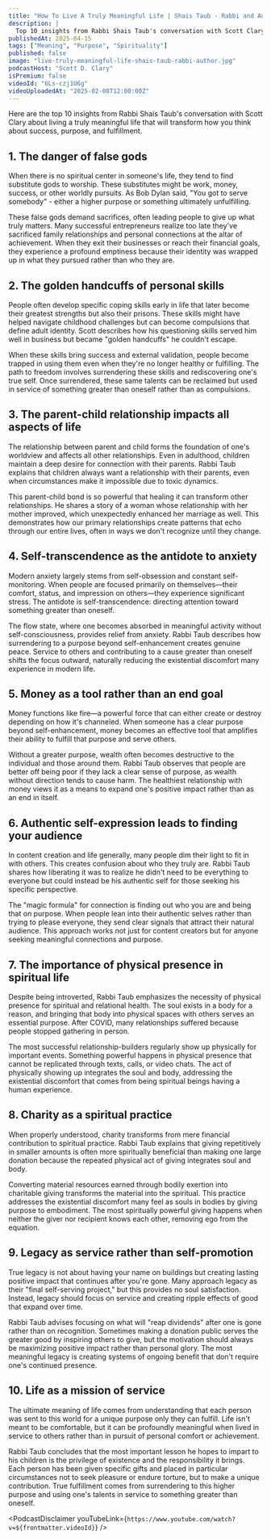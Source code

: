 ```yaml
---
title: "How To Live A Truly Meaningful Life | Shais Taub - Rabbi and Author"
description: |
  Top 10 insights from Rabbi Shais Taub's conversation with Scott Clary about living a truly meaningful life that will transform how you think about success, purpose, and fulfillment.
publishedAt: 2025-04-15
tags: ["Meaning", "Purpose", "Spirituality"]
published: false
image: "live-truly-meaningful-life-shais-taub-rabbi-author.jpg"
podcastHost: "Scott D. Clary"
isPremium: false
videoId: "6Ls-czj1U6g"
videoUploadedAt: "2025-02-08T12:00:00Z"
---
```



<PodcastSummaryPageLayout frontmatter={frontmatter}>

Here are the top 10 insights from Rabbi Shais Taub's conversation with Scott Clary about living a truly meaningful life that will transform how you think about success, purpose, and fulfillment.

## 1. The danger of false gods

When there is no spiritual center in someone's life, they tend to find substitute gods to worship. These substitutes might be work, money, success, or other worldly pursuits. As Bob Dylan said, "You got to serve somebody" - either a higher purpose or something ultimately unfulfilling.

These false gods demand sacrifices, often leading people to give up what truly matters. Many successful entrepreneurs realize too late they've sacrificed family relationships and personal connections at the altar of achievement. When they exit their businesses or reach their financial goals, they experience a profound emptiness because their identity was wrapped up in what they pursued rather than who they are.

## 2. The golden handcuffs of personal skills

People often develop specific coping skills early in life that later become their greatest strengths but also their prisons. These skills might have helped navigate childhood challenges but can become compulsions that define adult identity. Scott describes how his questioning skills served him well in business but became "golden handcuffs" he couldn't escape.

When these skills bring success and external validation, people become trapped in using them even when they're no longer healthy or fulfilling. The path to freedom involves surrendering these skills and rediscovering one's true self. Once surrendered, these same talents can be reclaimed but used in service of something greater than oneself rather than as compulsions.

## 3. The parent-child relationship impacts all aspects of life

The relationship between parent and child forms the foundation of one's worldview and affects all other relationships. Even in adulthood, children maintain a deep desire for connection with their parents. Rabbi Taub explains that children always want a relationship with their parents, even when circumstances make it impossible due to toxic dynamics.

This parent-child bond is so powerful that healing it can transform other relationships. He shares a story of a woman whose relationship with her mother improved, which unexpectedly enhanced her marriage as well. This demonstrates how our primary relationships create patterns that echo through our entire lives, often in ways we don't recognize until they change.

## 4. Self-transcendence as the antidote to anxiety

Modern anxiety largely stems from self-obsession and constant self-monitoring. When people are focused primarily on themselves—their comfort, status, and impression on others—they experience significant stress. The antidote is self-transcendence: directing attention toward something greater than oneself.

The flow state, where one becomes absorbed in meaningful activity without self-consciousness, provides relief from anxiety. Rabbi Taub describes how surrendering to a purpose beyond self-enhancement creates genuine peace. Service to others and contributing to a cause greater than oneself shifts the focus outward, naturally reducing the existential discomfort many experience in modern life.

## 5. Money as a tool rather than an end goal

Money functions like fire—a powerful force that can either create or destroy depending on how it's channeled. When someone has a clear purpose beyond self-enhancement, money becomes an effective tool that amplifies their ability to fulfill that purpose and serve others.

Without a greater purpose, wealth often becomes destructive to the individual and those around them. Rabbi Taub observes that people are better off being poor if they lack a clear sense of purpose, as wealth without direction tends to cause harm. The healthiest relationship with money views it as a means to expand one's positive impact rather than as an end in itself.

## 6. Authentic self-expression leads to finding your audience

In content creation and life generally, many people dim their light to fit in with others. This creates confusion about who they truly are. Rabbi Taub shares how liberating it was to realize he didn't need to be everything to everyone but could instead be his authentic self for those seeking his specific perspective.

The "magic formula" for connection is finding out who you are and being that on purpose. When people lean into their authentic selves rather than trying to please everyone, they send clear signals that attract their natural audience. This approach works not just for content creators but for anyone seeking meaningful connections and purpose.

## 7. The importance of physical presence in spiritual life

Despite being introverted, Rabbi Taub emphasizes the necessity of physical presence for spiritual and relational health. The soul exists in a body for a reason, and bringing that body into physical spaces with others serves an essential purpose. After COVID, many relationships suffered because people stopped gathering in person.

The most successful relationship-builders regularly show up physically for important events. Something powerful happens in physical presence that cannot be replicated through texts, calls, or video chats. The act of physically showing up integrates the soul and body, addressing the existential discomfort that comes from being spiritual beings having a human experience.

## 8. Charity as a spiritual practice

When properly understood, charity transforms from mere financial contribution to spiritual practice. Rabbi Taub explains that giving repetitively in smaller amounts is often more spiritually beneficial than making one large donation because the repeated physical act of giving integrates soul and body.

Converting material resources earned through bodily exertion into charitable giving transforms the material into the spiritual. This practice addresses the existential discomfort many feel as souls in bodies by giving purpose to embodiment. The most spiritually powerful giving happens when neither the giver nor recipient knows each other, removing ego from the equation.

## 9. Legacy as service rather than self-promotion

True legacy is not about having your name on buildings but creating lasting positive impact that continues after you're gone. Many approach legacy as their "final self-serving project," but this provides no soul satisfaction. Instead, legacy should focus on service and creating ripple effects of good that expand over time.

Rabbi Taub advises focusing on what will "reap dividends" after one is gone rather than on recognition. Sometimes making a donation public serves the greater good by inspiring others to give, but the motivation should always be maximizing positive impact rather than personal glory. The most meaningful legacy is creating systems of ongoing benefit that don't require one's continued presence.

## 10. Life as a mission of service

The ultimate meaning of life comes from understanding that each person was sent to this world for a unique purpose only they can fulfill. Life isn't meant to be comfortable, but it can be profoundly meaningful when lived in service to others rather than in pursuit of personal comfort or achievement.

Rabbi Taub concludes that the most important lesson he hopes to impart to his children is the privilege of existence and the responsibility it brings. Each person has been given specific gifts and placed in particular circumstances not to seek pleasure or endure torture, but to make a unique contribution. True fulfillment comes from surrendering to this higher purpose and using one's talents in service to something greater than oneself.

<PodcastDisclaimer
  youTubeLink={`https://www.youtube.com/watch?v=${frontmatter.videoId}`}
/>

</PodcastSummaryPageLayout>
